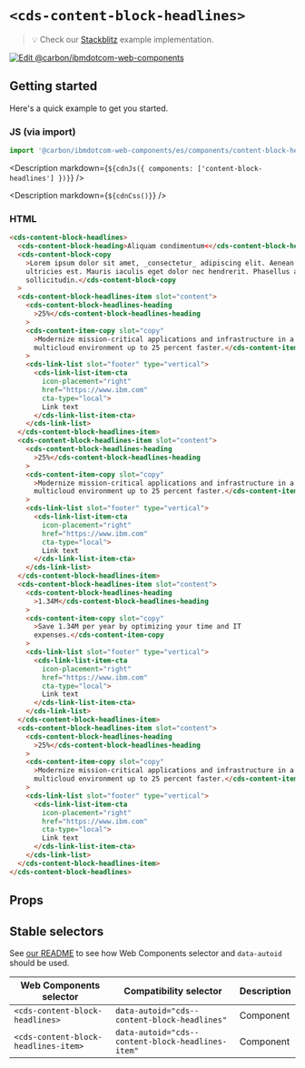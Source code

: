 
# `<cds-content-block-headlines>`

> 💡 Check our
> [Stackblitz](https://stackblitz.com/github/carbon-design-system/carbon-for-ibm-dotcom/tree/main/packages/web-components/examples/stackblitz/components/content-block-headlines)
> example implementation.

[![Edit @carbon/ibmdotcom-web-components](https://developer.stackblitz.com/img/open_in_stackblitz.svg)](https://stackblitz.com/github/carbon-design-system/carbon-for-ibm-dotcom/tree/main/packages/web-components/examples/codesandbox/components/content-block-headlines)

## Getting started

Here's a quick example to get you started.

### JS (via import)

```javascript
import '@carbon/ibmdotcom-web-components/es/components/content-block-headlines/index.js';
```

<Description
  markdown={`${cdnJs({ components: ['content-block-headlines'] })}`}
/>

<Description markdown={`${cdnCss()}`} />

### HTML

```html
<cds-content-block-headlines>
  <cds-content-block-heading>Aliquam condimentum<</cds-content-block-heading>
  <cds-content-block-copy
    >Lorem ipsum dolor sit amet, _consectetur_ adipiscing elit. Aenean et
    ultricies est. Mauris iaculis eget dolor nec hendrerit. Phasellus at elit
    sollicitudin.</cds-content-block-copy
  >
  <cds-content-block-headlines-item slot="content">
    <cds-content-block-headlines-heading
      >25%</cds-content-block-headlines-heading
    >
    <cds-content-item-copy slot="copy"
      >Modernize mission-critical applications and infrastructure in a hybrid
      multicloud environment up to 25 percent faster.</cds-content-item-copy
    >
    <cds-link-list slot="footer" type="vertical">
      <cds-link-list-item-cta
        icon-placement="right"
        href="https://www.ibm.com"
        cta-type="local">
        Link text
      </cds-link-list-item-cta>
    </cds-link-list>
  </cds-content-block-headlines-item>
  <cds-content-block-headlines-item slot="content">
    <cds-content-block-headlines-heading
      >25%</cds-content-block-headlines-heading
    >
    <cds-content-item-copy slot="copy"
      >Modernize mission-critical applications and infrastructure in a hybrid
      multicloud environment up to 25 percent faster.</cds-content-item-copy
    >
    <cds-link-list slot="footer" type="vertical">
      <cds-link-list-item-cta
        icon-placement="right"
        href="https://www.ibm.com"
        cta-type="local">
        Link text
      </cds-link-list-item-cta>
    </cds-link-list>
  </cds-content-block-headlines-item>
  <cds-content-block-headlines-item slot="content">
    <cds-content-block-headlines-heading
      >1.34M</cds-content-block-headlines-heading
    >
    <cds-content-item-copy slot="copy"
      >Save 1.34M per year by optimizing your time and IT
      expenses.</cds-content-item-copy
    >
    <cds-link-list slot="footer" type="vertical">
      <cds-link-list-item-cta
        icon-placement="right"
        href="https://www.ibm.com"
        cta-type="local">
        Link text
      </cds-link-list-item-cta>
    </cds-link-list>
  </cds-content-block-headlines-item>
  <cds-content-block-headlines-item slot="content">
    <cds-content-block-headlines-heading
      >25%</cds-content-block-headlines-heading
    >
    <cds-content-item-copy slot="copy"
      >Modernize mission-critical applications and infrastructure in a hybrid
      multicloud environment up to 25 percent faster.</cds-content-item-copy
    >
    <cds-link-list slot="footer" type="vertical">
      <cds-link-list-item-cta
        icon-placement="right"
        href="https://www.ibm.com"
        cta-type="local">
        Link text
      </cds-link-list-item-cta>
    </cds-link-list>
  </cds-content-block-headlines-item>
</cds-content-block-headlines>
```

## Props

<Props of="cds-content-block-headlines" />
<Description markdown={markdownContents} />

## Stable selectors

See
[our README](https://github.com/carbon-design-system/carbon-for-ibm-dotcom/tree/main/packages/web-components#stable-selectors-for-analytics-and-integratione2e-testing-in-web-components)
to see how Web Components selector and `data-autoid` should be used.

| Web Components selector              | Compatibility selector                            | Description |
| ------------------------------------ | ------------------------------------------------- | ----------- |
| `<cds-content-block-headlines>`      | `data-autoid="cds--content-block-headlines"`      | Component   |
| `<cds-content-block-headlines-item>` | `data-autoid="cds--content-block-headlines-item"` | Component   |

<Description markdown={contributing} />
